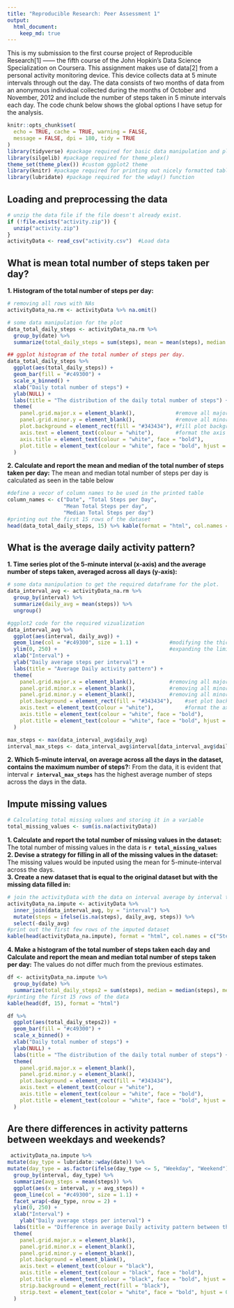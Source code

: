 ```yaml
---
title: "Reproducible Research: Peer Assessment 1"
output: 
  html_document:
    keep_md: true
---
```


This is my submission to the first course project of Reproducible Research[1] —— the fifth course of the John Hopkin's Data Science Specialization on Coursera. This assignment makes use of data[2] from a personal activity monitoring device. This device collects data at 5 minute intervals through out the day. The data consists of two months of data from an anonymous individual collected during the months of October and November, 2012 and include the number of steps taken in 5 minute intervals each day. The code chunk below shows the global options I have setup for the analysis.

```r
knitr::opts_chunk$set(
  echo = TRUE, cache = TRUE, warning = FALSE,
  message = FALSE, dpi = 180, tidy = TRUE
)
library(tidyverse) #package required for basic data manipulation and plotting
library(silgelib) #package required for theme_plex()
theme_set(theme_plex()) #custom ggplot2 theme
library(knitr) #package required for printing out nicely formatted tables.
library(lubridate) #package required for the wday() function
```

## Loading and preprocessing the data
```r
# unzip the data file if the file doesn't already exist.
if (!file.exists("activity.zip")) {
  unzip("activity.zip")
}
activityData <- read_csv("activity.csv")  #Load data
```

## What is mean total number of steps taken per day?
**1. Histogram of the total number of steps per day:** 
```r
# removing all rows with NAs
activityData_na.rm <- activityData %>% na.omit()

# some data manipulation for the plot
data_total_daily_steps <- activityData_na.rm %>%
  group_by(date) %>%
  summarize(total_daily_steps = sum(steps), mean = mean(steps), median = median(steps))

## ggplot histogram of the total number of steps per day.
data_total_daily_steps %>%
  ggplot(aes(total_daily_steps)) +
  geom_bar(fill = "#c49300") +
  scale_x_binned() +
  xlab("Daily total number of steps") +
  ylab(NULL) +
  labs(title = "The distribution of the daily total number of steps") +
  theme(
    panel.grid.major.x = element_blank(),             #remove all major gridlines in the x direction
    panel.grid.minor.y = element_blank(),             #remove all minor gridlines in the y direction
    plot.background = element_rect(fill = "#343434"), #fill plot background with custom shade of grey
    axis.text = element_text(colour = "white"),       #format the axis text in the x and y axes.
    axis.title = element_text(colour = "white", face = "bold"),                #format the axis title
    plot.title = element_text(colour = "white", face = "bold", hjust = 0.5)    #format the plot title
  )

```


**2.  Calculate and report the mean and median of the total number of steps taken per day:** The mean and median total number of steps per day is calculated as seen in the table below
```r
#define a vecor of column names to be used in the printed table
column_names <- c("Date", "Total Steps per Day", 
                  "Mean Total Steps per day",
                  "Median Total Steps per day")
#printing out the first 15 rows of the dataset
head(data_total_daily_steps, 15) %>% kable(format = "html", col.names = column_names)
```



## What is the average daily activity pattern?
**1. Time series plot of the 5-minute interval (x-axis) and the average number of steps taken, averaged across all days (y-axis):** 
```r
# some data manipulation to get the required dataframe for the plot.
data_interval_avg <- activityData_na.rm %>%
  group_by(interval) %>%
  summarize(daily_avg = mean(steps)) %>%
  ungroup()

#ggplot2 code for the required vizualization
data_interval_avg %>%
  ggplot(aes(interval, daily_avg)) +
  geom_line(col = "#c49300", size = 1.1) +          #modifying the thickness of the line and the color
  ylim(0, 250) +                                    #expanding the limits of the y axis to 250
  xlab("Interval") +                                
  ylab("Daily average steps per interval") +
  labs(title = "Average Daily activity pattern") +
  theme(
    panel.grid.major.x = element_blank(),           #removing all major gridlines in the x direction
    panel.grid.minor.x = element_blank(),           #removing all minor gridlines in the x direction
    panel.grid.minor.y = element_blank(),           #removing all minor gridlines in the y direction
    plot.background = element_rect(fill = "#343434"),    #set plot background to a custom grey color
    axis.text = element_text(colour = "white"),          #format the axis texts in the x and y axes
    axis.title = element_text(colour = "white", face = "bold"),               #format the axis text
    plot.title = element_text(colour = "white", face = "bold", hjust = 0.5) #format the plot title text
  ) 

max_steps <- max(data_interval_avg$daily_avg)
interval_max_steps <- data_interval_avg$interval[data_interval_avg$daily_avg == max_steps]
```
**2. Which 5-minute interval, on average across all the days in the dataset, contains the maximum number of steps?:** From the data, it is evident that interval **`r interval_max_steps`** has the highest average number of steps across the days in the data.

## Impute missing values

```r
# Calculating total missing values and storing it in a variable
total_missing_values <- sum(is.na(activityData))
```
**1. Calculate and report the total number of missing values in the dataset:** The total number of missing values in the data is **`r total_missing_values`**  
**2. Devise a strategy for filling in all of the missing values in the dataset:** The missing values would be inputed using the mean for 5-minute-interval across the days.  
**3. Create a new dataset that is equal to the original dataset but with the missing data filled in:**  

```r
# join the activityData with the data on interval average by interval to compute missing values
activityData_na.impute <- activityData %>%
  inner_join(data_interval_avg, by = "interval") %>%
  mutate(steps = ifelse(is.na(steps), daily_avg, steps)) %>%
  select(-daily_avg)
#print out the first few rows of the imputed dataset
kable(head(activityData_na.impute), format = "html", col.names = c("Steps", "Date", "Interval"))
```

**4. Make a histogram of the total number of steps taken each day and Calculate and report the mean and median total number of steps taken per day:** The values do not differ much from the previous estimates. 
```r
df <- activityData_na.impute %>%
  group_by(date) %>% 
  summarize(total_daily_steps2 = sum(steps), median = median(steps), mean = mean(steps))
#printing the first 15 rows of the data
kable(head(df, 15), format = "html")

df %>% 
  ggplot(aes(total_daily_steps2)) +
  geom_bar(fill = "#c49300") +
  scale_x_binned() +
  xlab("Daily total number of steps") +
  ylab(NULL) +
  labs(title = "The distribution of the daily total number of steps") +
  theme(
    panel.grid.major.x = element_blank(),
    panel.grid.minor.y = element_blank(),
    plot.background = element_rect(fill = "#343434"),
    axis.text = element_text(colour = "white"),
    axis.title = element_text(colour = "white", face = "bold"),
    plot.title = element_text(colour = "white", face = "bold", hjust = 0.5)
  )

```

## Are there differences in activity patterns between weekdays and weekends?
```r
 activityData_na.impute %>% 
mutate(day_type = lubridate::wday(date)) %>% 
mutate(day_type = as.factor(ifelse(day_type <= 5, "Weekday", "Weekend")))  %>% 
  group_by(interval, day_type) %>% 
  summarize(avg_steps = mean(steps)) %>% 
  ggplot(aes(x = interval, y = avg_steps)) +
  geom_line(col = "#c49300", size = 1.1) +
  facet_wrap(~day_type, nrow = 2) +
  ylim(0, 250) +
  xlab("Interval") +
    ylab("Daily average steps per interval") +
  labs(title = "Difference in average Daily activity pattern between the weekends and weekdays") +
  theme(
    panel.grid.major.x = element_blank(),
    panel.grid.minor.x = element_blank(),
    panel.grid.minor.y = element_blank(),
    plot.background = element_blank(),
    axis.text = element_text(colour = "black"),
    axis.title = element_text(colour = "black", face = "bold"),
    plot.title = element_text(colour = "black", face = "bold", hjust = "1", size = 13),
    strip.background = element_rect(fill = "black"),
    strip.text = element_text(color = "white", face = "bold", hjust = 0.5)
  )
  
```

